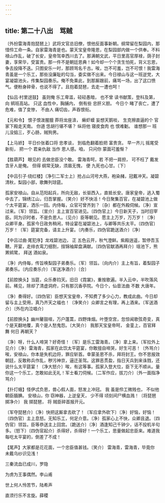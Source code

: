```yaml
---
---
---
```

title: 第二十八出　骂贼
---



〔外扮雷海青抱琵琶上〕武将文官总旧僚，恨他反面事新朝。纲常留在梨园内，那惜伶工命一条。自家雷海青是也。蒙天宝皇帝隆恩，在梨园部内做一个供奉。不料禄山作乱，破了长安，皇帝驾幸西川去了。那满朝文武，平日里高官厚禄，荫子封妻，享荣华，受富贵。那一件不是朝廷恩典！如今却一个个贪生怕死，背义忘恩，争去投降不迭。只图安乐一时，那顾骂名千古。唉，岂不可羞，岂不可恨！我雷海青虽是一个乐工，那些没廉耻的勾当，委实做不出来。今日禄山与这一班逆党，大宴凝碧池头，传集梨园奏乐。俺不免乘此，到那厮跟前，痛骂一场，出了这口愤气。便粉身碎骨，也说不得了。且抱着琵琶，去走一遭也呵！



【仙吕·村里迓鼓】 虽则俺 乐工卑滥，硁硁愚暗， 也不曾 读书献策，登科及第， 向 鹓班高站。 只这 血性中，胸脯内， 倒有些 忠肝义胆。 今日个 睹了丧亡，遭了危难，值了变惨， 不由人 痛切齿，声吞恨衔。

【元和令】 恨子恨泼腥膻 莽将龙座渰， 癞虾蟆 妄想天鹅啖， 生克擦直逼的个 官家下殿走天南。 你道 恁胡行堪不堪？ 纵将他 寝皮食肉 也 恨难劖。 谁想那一 班儿没掂三，歹心肠，贼狗男。

【上马娇】 平日价张着口将 忠孝谈， 到临危翻着脸把 富贵贪。 早一齐儿 摇尾受新衔， 把一个 君亲仇敌 当作 恩人感。咱， 只问你 蒙面可羞惭？

【胜葫芦】 眼见的 去做忠臣没个敢。 雷海青呵，若 不把一肩担， 可不枉了 戴发含牙人是俺。 但得 纲常无缺，须眉无愧， 便 九死也心甘。〔下〕

【中吕引子·绕红楼】〔净引二军士上〕抢占山河号大燕，袍染赭，冠戴冲天。凝碧清秋，梨园小部，歌舞列琼筵。

孤家安禄山。自从范阳起兵，所向无敌，长驱西入，直抵长安。唐家皇帝，逃入蜀中去了，锦绣江山，归吾掌握。〔笑介〕好不快活！今日聚集百官，在凝碧池上做个太平筵宴，洒乐一回。内侍每，众官可曾齐到？〔杂〕都在外殿伺候。〔净〕宣过来。〔军〕领旨。〔宣介〕主上宣百官进见。〔四伪官上〕今日新天子，当时旧宰臣。同为识时者，不是负恩人。〔见介〕臣等朝见。愿主上万岁，万万岁！〔净〕众卿平身。孤家今日政务稍闲，特设宴在凝碧池上，与卿等共乐太平。〔四伪官〕万岁！〔军〕筵宴完备，请主上升宴。〔内奏乐，四伪官跪送酒介〕〔净〕



【中吕过曲·尾犯序】龙戏碧池边， 正 五色云开，秋气澄鲜。紫殿逍遥，暂停吾玉鞭。开宴，走绯衣鸾刀细割，揎锦袖犀盘满献。〔四伪官献酒再拜介〕瑶池下，熊罴鹓鹭， 拜送 酒如泉。

〔净〕内侍每，传旨唤梨园子弟奏乐。〔军〕领旨。〔向内介〕主上有旨，着梨园子弟奏乐。〔内应奏乐介〕〔军送净酒介〕〔合〕



【前腔换头】当筵，众乐奏钧天。旧日《霓裳》，重按歌遍。半入云中，半吹落风前。稀见，除却了清虚洞府，只有那沉香亭院。今日个，仙音法曲 不数 大唐年。

〔净〕奏得好。〔四伪官〕臣想天宝皇帝，不知费了多少心力，教成此曲。今日却留与主上受用，真乃齐天之福也！〔净笑介〕众卿言之有理，再上酒来。〔军送酒介〕〔外在内泣唱介〕



【前腔换头】幽州鼙鼓喧，万户蓬蒿，四野烽烟。叶堕空宫，忽惊闻歌弦奇变，真个是天翻地覆，真个是人愁鬼怨。〔大哭介〕 我那天宝皇帝呵， 金銮上，百官拜舞 何日 再朝天？

〔净〕呀，什么人啼哭？好奇怪！〔军〕是乐工雷海青。〔净〕拿上来。〔军拉外上见介〕〔净〕雷海青，孤家在此饮太平筵宴，你敢擅自啼哭，好生可恶！〔外骂介〕唉，安禄山，你本是失机边将，罪应斩首。幸蒙圣恩不杀，拜将封王。你不思报效朝廷，反敢称兵作乱，秽污神京，逼迁圣驾。这罪恶贯盈，指日天兵到来诛戮，还说什么太平筵宴！〔净大怒介〕唉，有这等事。孤家入登大位，臣下无不顺从。量你这一个乐工，怎敢如此无礼！军士看刀伺候。〔二军作应，拔刀介〕〔外一面指净骂介〕



【扑灯蛾】怪伊忒负恩，兽心假人面，怒发上冲冠。 我 虽是伶工微贱也， 不似他 朝臣腼腆。 安禄山，你 窃神器，上逆皇天， 少不得 顷刻间尸横血溅！〔将琵琶掷净介〕 我 掷琵琶， 将 贼臣碎首报开元。

〔军夺琵琶介〕〔净〕快把这厮拿去砍了！〔军应拿外砍下〕〔净〕好恼，好恼！〔四伪官〕主上息怒。无知乐工，何足介意。〔净〕孤家心上不快，众卿且退。〔四伪官〕领旨。臣等恭送主上回宫。〔跪送介〕〔净〕酒逢知己千钟少，话不投机半句多。〔怒下〕〔四伪官起介〕杀得好，杀得好！一个乐工，思量做起忠臣来。难道我每吃太平宴的，倒差了不成！





【尾声】大家都是花花面，一个忠臣值甚钱。〔笑介〕 雷海青，雷海青，毕竟你 未戴乌纱识见浅！

三秦流血已成川，罗隐





为虏为王事偶然。李山甫





世上何人怜苦节，陆希声





直须行乐不言旋。薛稷